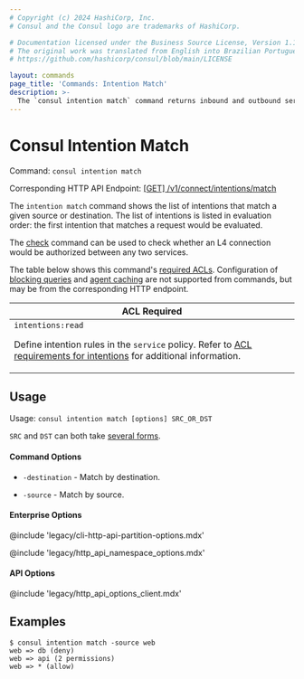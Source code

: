 ```yaml
---
# Copyright (c) 2024 HashiCorp, Inc.
# Consul and the Consul logo are trademarks of HashiCorp.

# Documentation licensed under the Business Source License, Version 1.1.
# The original work was translated from English into Brazilian Portuguese.
# https://github.com/hashicorp/consul/blob/main/LICENSE

layout: commands
page_title: 'Commands: Intention Match'
description: >-
  The `consul intention match` command returns inbound and outbound service intentions for a specific service.
---
```


# Consul Intention Match

Command: `consul intention match`

Corresponding HTTP API Endpoint: [\[GET\] /v1/connect/intentions/match](/consul/api-docs/connect/intentions#list-matching-intentions)

The `intention match` command shows the list of intentions that match
a given source or destination. The list of intentions is listed in evaluation
order: the first intention that matches a request would be evaluated.

The [check](/consul/commands/intention/check) command can be used to
check whether an L4 connection would be authorized between any two services.

The table below shows this command's [required ACLs](/consul/api-docs/api-structure#authentication). Configuration of
[blocking queries](/consul/api-docs/features/blocking) and [agent caching](/consul/api-docs/features/caching)
are not supported from commands, but may be from the corresponding HTTP endpoint.

| ACL Required                  |
| ----------------------------- |
| `intentions:read`<p> Define intention rules in the `service` policy. Refer to [ACL requirements for intentions](/consul/docs/connect/intentions/create-manage-intentions#acl-requirements) for additional information.</p> |

## Usage

Usage: `consul intention match [options] SRC_OR_DST`

`SRC` and `DST` can both take [several forms](/consul/commands/intention#source-and-destination-naming).

#### Command Options

- `-destination` - Match by destination.

- `-source` - Match by source.

#### Enterprise Options

@include 'legacy/cli-http-api-partition-options.mdx'

@include 'legacy/http_api_namespace_options.mdx'

#### API Options

@include 'legacy/http_api_options_client.mdx'

## Examples

```shell-session
$ consul intention match -source web
web => db (deny)
web => api (2 permissions)
web => * (allow)
```
